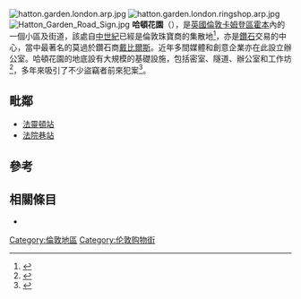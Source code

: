 [[File:hatton.garden.london.arp.jpg|thumb]]
[[File:hatton.garden.london.ringshop.arp.jpg|thumb]]
[[File:Hatton_Garden_Road_Sign.jpg|thumb]]
'''哈頓花園'''（{{lang-en|'''Hatton Garden'''}}），是[[英國|英國]][[倫敦|倫敦]][[卡姆登區|卡姆登區]][[霍本|霍本]]內的一個小區及街道，該處自[[中世紀|中世紀]]已經是倫敦珠寶商的集散地<ref>{{Cite web|url = http://www.cheap-engagement-rings.co.uk/10-things-you-need-to-know-when-shopping-for-cheap-engagement-rings-online.html|title = 10 things you need to know when shopping for cheap engagement rings online|website = The Cheap Engagement Rings Guide|access-date = 2016-03-06|archive-date = 2020-11-25|archive-url = https://web.archive.org/web/20201125001730/https://www.cheap-engagement-rings.co.uk/10-things-you-need-to-know-when-shopping-for-cheap-engagement-rings-online.html|dead-url = no}}</ref>，亦是[[鑽石|鑽石]]交易的中心，當中最著名的莫過於鑽石商[[戴比爾斯|戴比爾斯]]。近年多間媒體和創意企業亦在此設立辦公室。哈頓花園的地底設有大規模的基礎設施，包括密室、隧道、辦公室和工作坊<ref>{{cite web|url=http://www.independent.co.uk/news/uk/crime/hatton-garden-jewellery-burglary-extraordinary-underworld-of-londons-jewellery-quarter-10169054.html|title=Hatton Garden jewellery burglary: Extraordinary underworld of London’s jewellery quarter|publisher=The Independent|date=10 April 2015|author=Rachel Lichtenstein|accessdate=2016-11-28|archive-date=2019-04-02|archive-url=https://web.archive.org/web/20190402150333/https://www.independent.co.uk/news/uk/crime/hatton-garden-jewellery-burglary-extraordinary-underworld-of-londons-jewellery-quarter-10169054.html|dead-url=yes}}</ref>，多年來吸引了不少盜竊者前來犯案<ref>{{Cite web |url=http://www.bbc.com/zhongwen/trad/uk/2015/05/150519_uk_safeboxes_robbery |title=英國哈頓花園珠寶大盜案警方拘捕七人 |publisher=BBC中文網 |date=2015年5月19日}}</ref>。

==毗鄰==
* [[法靈頓站|法靈頓站]]
* [[法院巷站|法院巷站]]

==參考==
{{reflist}}
{{Coord|51|31|12.42|N|0|06|30.27|W|region:GB_type:landmark|display=title}}

==相關條目==
*{{link-en|哈頓花園保險庫盜竊案|Hatton Garden safe deposit burglary}}

[[Category:倫敦地區|Category:倫敦地區]]
[[Category:伦敦购物街|Category:伦敦购物街]]